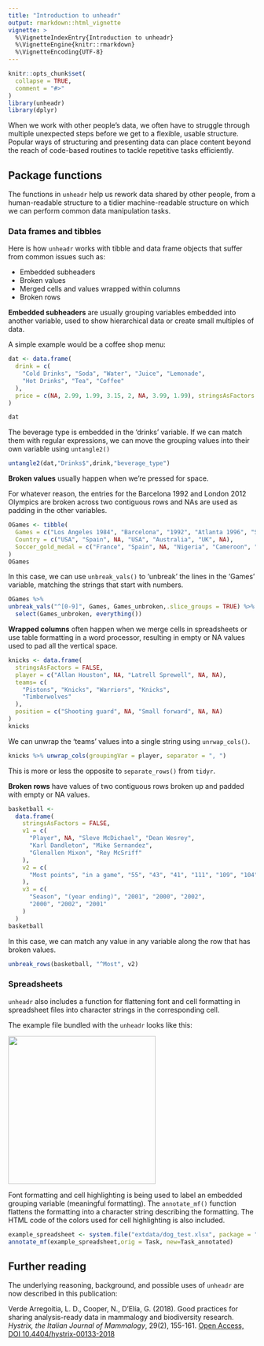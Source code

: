 ```yaml
---
title: "Introduction to unheadr"
output: rmarkdown::html_vignette
vignette: >
  %\VignetteIndexEntry{Introduction to unheadr}
  %\VignetteEngine{knitr::rmarkdown}
  %\VignetteEncoding{UTF-8}
---
```


```r
knitr::opts_chunk$set(
  collapse = TRUE,
  comment = "#>"
)
library(unheadr)
library(dplyr)
```

When we work with other people's data, we often have to struggle through multiple unexpected steps before we get to a flexible, usable structure. Popular ways of structuring and presenting data can place content beyond the reach of code-based routines to tackle repetitive tasks efficiently. 

## Package functions

The functions in `unheadr` help us rework data shared by other people, from a human-readable structure to a tidier machine-readable structure on which we can perform common data manipulation tasks.

### Data frames and tibbles

Here is how `unheadr` works with tibble and data frame objects that suffer from common issues such as:

* Embedded subheaders
* Broken values
* Merged cells and values wrapped within columns
* Broken rows

**Embedded subheaders** are usually grouping variables embedded into another variable, used to show hierarchical data or create small multiples of data.

A simple example would be a coffee shop menu:

```r
dat <- data.frame(
  drink = c(
    "Cold Drinks", "Soda", "Water", "Juice", "Lemonade",
    "Hot Drinks", "Tea", "Coffee"
  ),
  price = c(NA, 2.99, 1.99, 3.15, 2, NA, 3.99, 1.99), stringsAsFactors = FALSE
)

dat
```

The beverage type is embedded in the 'drinks' variable. If we can match them with regular expressions, we can move the grouping values into their own variable using `untangle2()`

```r
untangle2(dat,"Drinks$",drink,"beverage_type")
```


**Broken values** usually happen when we're pressed for space.

For whatever reason, the entries for the Barcelona 1992 and London 2012 Olympics are broken across two contiguous rows and NAs are used as padding in the other variables.

```r
OGames <- tibble(
  Games = c("Los Angeles 1984", "Barcelona", "1992", "Atlanta 1996", "Sydney 2000", "London", "2012"),
  Country = c("USA", "Spain", NA, "USA", "Australia", "UK", NA),
  Soccer_gold_medal = c("France", "Spain", NA, "Nigeria", "Cameroon", "Mexico", NA)
)
OGames
```

In this case, we can use `unbreak_vals()` to 'unbreak' the lines in the 'Games' variable, matching the strings that start with numbers.

```r
OGames %>% 
unbreak_vals("^[0-9]", Games, Games_unbroken,.slice_groups = TRUE) %>%
  select(Games_unbroken, everything())
```


**Wrapped columns** often happen when we merge cells in spreadsheets or use table formatting in a word processor, resulting in empty or NA values used to pad all the vertical space. 

```r
knicks <- data.frame(
  stringsAsFactors = FALSE,
  player = c("Allan Houston", NA, "Latrell Sprewell", NA, NA),
  teams= c(
    "Pistons", "Knicks", "Warriors", "Knicks",
    "Timberwolves"
  ),
  position = c("Shooting guard", NA, "Small forward", NA, NA)
)
knicks
```

We can unwrap the 'teams' values into a single string using `unrwap_cols()`.

```r
knicks %>% unwrap_cols(groupingVar = player, separator = ", ")
```

This is more or less the opposite to `separate_rows()` from `tidyr`.  

  
**Broken rows** have values of two contiguous rows broken up and padded with empty or NA values.

```r
basketball <-
  data.frame(
    stringsAsFactors = FALSE,
    v1 = c(
      "Player", NA, "Sleve McDichael", "Dean Wesrey",
      "Karl Dandleton", "Mike Sernandez",
      "Glenallen Mixon", "Rey McSriff"
    ),
    v2 = c(
      "Most points", "in a game", "55", "43", "41", "111", "109", "104"
    ),
    v3 = c(
      "Season", "(year ending)", "2001", "2000", "2002",
      "2000", "2002", "2001"
    )
  )
basketball
```

In this case, we can match any value in any variable along the row that has broken values.

```r
unbreak_rows(basketball, "^Most", v2)
```

### Spreadsheets

`unheadr` also includes a function for flattening font and cell formatting in spreadsheet files into character strings in the corresponding cell.

The example file bundled with the `unheadr` looks like this:

<img src="dogtest.png" width="300" />

Font formatting and cell highlighting is being used to label an embedded grouping variable (meaningful formatting). The `annotate_mf()` function flattens the formatting into a character string describing the formatting. The HTML code of the colors used for cell highlighting is also included.

```r
example_spreadsheet <- system.file("extdata/dog_test.xlsx", package = "unheadr")
annotate_mf(example_spreadsheet,orig = Task, new=Task_annotated)
```


## Further reading

The underlying reasoning, background, and possible uses of `unheadr` are now described in this publication:

Verde Arregoitia, L. D., Cooper, N., D'Elía, G. (2018). Good practices for sharing analysis-ready data in mammalogy and biodiversity research. _Hystrix, the Italian Journal of Mammalogy_, 29(2), 155-161. [Open Access, DOI 10.4404/hystrix-00133-2018](https://doi.org/10.4404/hystrix-00133-2018)
